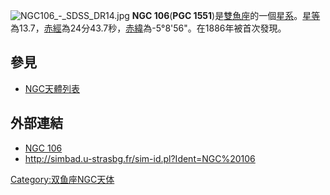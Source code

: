 [[File:NGC106_-_SDSS_DR14.jpg|thumb]]
'''NGC 106'''('''PGC 1551''')是[[雙魚座|雙魚座]]的一個[[星系|星系]]。[[星等|星等]]為13.7，[[赤經|赤經]]為24分43.7秒，[[赤緯|赤緯]]為-5°8'56"。在1886年被首次發現。


== 參見 ==
* [[NGC天體列表|NGC天體列表]]

== 外部連結 ==
* [https://web.archive.org/web/20051129030315/http://www.seds.org/~spider/ngc/ngc_fr.cgi?106 NGC 106]
*http://simbad.u-strasbg.fr/sim-id.pl?Ident=NGC%20106

{{Catalogs|NGC=106}}
[[Category:双鱼座NGC天体|Category:双鱼座NGC天体]]

{{Astro-stub}}